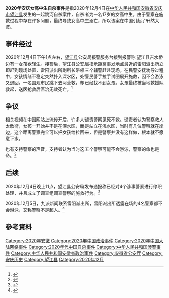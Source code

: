 {{Notability|time=2022-06-16T22:34:10+00:00}}
{{暂定名称}}
'''2020年安庆女高中生自杀事件'''是指2020年12月4日在[[中华人民共和国|中华人民共和国]][[安徽省|安徽省]][[安庆市|安庆市]][[望江县|望江县]]发生的一起跳河自杀案件，自杀者为一名17岁的女高中生。由于警察在施救过程中存在许多问题，最终导致女高中生溺亡，所以该案在中国引起了轩然大波。

==事件经过==
2020年12月4日下午1点左右，[[望江县|望江县]]公安局报警服务台接到报警称:望江县吉水桥边有一女孩欲轻生。接警后，望江县公安局指示距离事发地点最近的雷阳派出所立即赶到现场处置，雷阳派出所副所长带领三个辅警赶赴现场。在民警安抚劝导过程中，女孩情绪不稳定突然扑入深水区，处警民警手拉手试图展开施救，因不会游泳又退回。一名围观市民跳下去河营救，却已经找不到女孩。女孩最终被当地救援队救起，送医抢救后医治无效死亡。<ref>{{cite web |title=警察目视女孩溺亡？安庆警方回应：涉事者已停职 |url=https://m.takefoto.cn/viewnews-2348036.html |publisher=北晚新视觉 |date=2020-12-05 |language=zh-cn }}</ref>

==争议==
相关视频在中国网站上流传开后，许多人谴责警察见死不救。谴责者认为警察救人太敷衍，女孩一开始并不是在深水区，而是站立在浅水区，当时有几位警察就在岸边，这个距离警察完全可以把女孩给拉回来，但是警察并没有这样做，根本就不愿意下水。

也有支持警察的声音，支持者认为当时这五个警察可能不会游泳，警察的命也是命。<ref>{{cite web |title=警察看着女孩溺亡？多人被停职!警察目视女孩溺亡是怎么回事 |url=https://www.4hw.com.cn/life/202012/525819.html |publisher=四海网综合 |date=2020-12-05 |language=zh-cn }}</ref>
==后续==
2020年12月4日晚上11点，望江县公安局发布通报称已经对4个涉事警察进行停职处理，并且成立了调查组调查警察的施救行为。<ref>{{cite web |title=安徽女子在警察目视下溺亡，警方：涉事警察已停职调查(含视频) |url=https://news.sina.cn/sh/2020-12-05/detail-iiznezxs5283020.d.html?cid=56264&node_id=56264&vt=4 |publisher=新浪新闻综合 |date=2020-12-05 |language=zh-cn }}</ref>

2020年12月5日，九派新闻联系雷阳派出所，雷阳派出所透露在场的4名警察都不会游泳，又称警察不是超人。<ref>{{cite web |title=安徽警察被指目视女孩溺亡 派出所：警察不是超人 |url=https://3g.163.com/news/article/FT44LFMA0001899O.html |publisher=九派新闻 |date=2020-12-05 |language=zh-cn }}{{Dead link}}</ref>

==參考資料==
{{Reflist}}

[[Category:2020年安徽|Category:2020年安徽]]
[[Category:2020年中国政治事件|Category:2020年中国政治事件]]
[[Category:2020年中国大陆网络事件|Category:2020年中国大陆网络事件]]
[[Category:2020年代中国自杀事件|Category:2020年代中国自杀事件]]
[[Category:中华人民共和国涉警事件|Category:中华人民共和国涉警事件]]
[[Category:中华人民共和国安徽省政治事件|Category:中华人民共和国安徽省政治事件]]
[[Category:安徽省公安厅|Category:安徽省公安厅]]
[[Category:安庆历史|Category:安庆历史]]
[[Category:望江县|Category:望江县]]
[[Category:2020年12月|Category:2020年12月]]